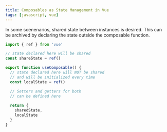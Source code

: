 ```yaml
---
title: Composables as State Management in Vue
tags: [javascript, vue]
---
```


In some scenenarios, shared state between instances is desired. This can be archived by declaring the state outside the composable function.

```javascript
import { ref } from 'vue'

// state declared here will be shared
const shareState = ref()

export function useComposable() {
  // state declared here will NOT be shared
  // and will be initialized every time
  const localState = ref()

  // Setters and getters for both
  // can be defined here
  
  return {
    sharedState,
    localState
  }
}
```